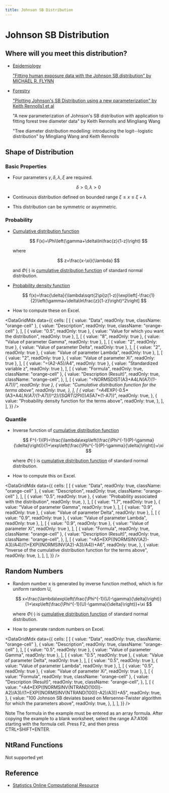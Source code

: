 ```yaml
---
title: Johnson SB Distribution
---
```



# Johnson SB Distribution

## Where will you meet this distribution?

- [Epidemiology](http://en.wikipedia.org/wiki/Epidemiology)

  ["Fitting human exposure data with the Johnson SB distribution" by MICHAEL R. FLYNN](http://www.bvsde.paho.org/bvsacd/cd47/data.pdf)

- [Forestry](http://en.wikipedia.org/wiki/Forestry)

  ["Plotting Johnson's SB Distribution using a new parameterization" by Keith Rennolls1 et al](http://cms1.gre.ac.uk/conferences/iufro/FMA/SB_Plot_Minimum1.pdf)

  "A new parameterization of Johnson's SB distribution with application to fitting forest tree diameter data" by Keith Rennolls and Mingliang Wang

  "Tree diameter distribution modelling: introducing the logit--logistic distribution" by Mingliang Wang and Keith Rennolls

## Shape of Distribution

### Basic Properties

- Four parameters $\gamma, \delta,\lambda,\xi$ are required.

  $$
  \delta>0,\lambda>0
  $$

- Continuous distribution defined on bounded range $\xi\leq x \leq \xi+\lambda$
- This distribution can be symmetric or asymmetric.

### Probability

- [Cumulative distribution function](https://www.ntrand.com/glossary/#local_cumulative)

  $$
  F(x)=\Phi\left(\gamma+\delta\ln\frac{z}{1-z}\right)
  $$

  where

  $$
  z=\frac{x-\xi}{\lambda}
  $$

  and $\Phi(\cdot)$ is [cumulative distribution function](https://www.ntrand.com/glossary/#local_cumulative) of standard normal distribution.

- [Probability density function](https://www.ntrand.com/glossary/#local_probability)

  $$
  f(x)=\frac{\delta}{\lambda\sqrt{2\pi}z(1-z)}\exp\left[-\frac{1}{2}\left(\gamma+\delta\ln\frac{z}{1-z}\right)^2\right]
  $$

- How to compute these on Excel.

<DataGridMdx
  data={{
    cells: [
      [
        { value: "Data", readOnly: true, className: "orange-cell" },
        { value: "Description", readOnly: true, className: "orange-cell" },
      ],
      [
        { value: "0.5", readOnly: true },
        { value: "Value for which you want the distribution", readOnly: true },
      ],
      [
        { value: "8", readOnly: true },
        { value: "Value of parameter Gamma", readOnly: true },
      ],
      [
        { value: "2", readOnly: true },
        { value: "Value of parameter Delta", readOnly: true },
      ],
      [
        { value: "2", readOnly: true },
        { value: "Value of parameter Lambda", readOnly: true },
      ],
      [
        { value: "2", readOnly: true },
        { value: "Value of parameter Xi", readOnly: true },
      ],
      [
        { value: "=(A2-A5)/A4", readOnly: true },
        { value: "Standardized variable z", readOnly: true },
      ],
      [
        { value: "Formula", readOnly: true, className: "orange-cell" },
        {
          value: "Description (Result)",
          readOnly: true,
          className: "orange-cell",
        },
      ],
      [
        { value: "=NORMSDIST(A3+A4*LN(A7/(1-A7)))", readOnly: true },
        {
          value: "Cumulative distribution function for the terms above",
          readOnly: true,
        },
      ],
      [
        {
          value:
            "=A4*EXP(-0.5*(A3+A4*LN(A7/(1-A7)))^2)/(SQRT(2*PI())*A5*A7*(1-A7))",
          readOnly: true,
        },
        {
          value: "Probability density function for the terms above",
          readOnly: true,
        },
      ],
    ],
  }}
/>

### Quantile

- Inverse function of [cumulative distribution function](https://www.ntrand.com/glossary/#local_cumulative)

  $$
  F^{-1}(P)=\frac{\lambda\exp\left(\frac{\Phi^{-1}(P)-\gamma}{\delta}\right)}{1+\exp\left(\frac{\Phi^{-1}(P)-\gamma}{\delta}\right)}+\xi
  $$

  where $\Phi(\cdot)$ is [cumulative distribution function](https://www.ntrand.com/glossary/#local_cumulative) of standard normal distribution.

- How to compute this on Excel.

<DataGridMdx
  data={{
    cells: [
      [
        { value: "Data", readOnly: true, className: "orange-cell" },
        { value: "Description", readOnly: true, className: "orange-cell" },
      ],
      [
        { value: "0.5", readOnly: true },
        {
          value: "Probability associated with the distribution",
          readOnly: true,
        },
      ],
      [
        { value: "1.7", readOnly: true },
        { value: "Value of parameter Gamma", readOnly: true },
      ],
      [
        { value: "0.9", readOnly: true },
        { value: "Value of parameter Delta", readOnly: true },
      ],
      [
        { value: "0.9", readOnly: true },
        { value: "Value of parameter Lambda", readOnly: true },
      ],
      [
        { value: "0.9", readOnly: true },
        { value: "Value of parameter Xi", readOnly: true },
      ],
      [
        { value: "Formula", readOnly: true, className: "orange-cell" },
        {
          value: "Description (Result)",
          readOnly: true,
          className: "orange-cell",
        },
      ],
      [
        {
          value:
            "=A5*EXP((NORMSINV(A2)-A3)/A4)/(1+EXP((NORMSINV(A2)-A3)/A4))+A6",
          readOnly: true,
        },
        {
          value:
            "Inverse of the cumulative distribution function for the terms above",
          readOnly: true,
        },
      ],
    ],
  }}
/>

## Random Numbers

- Random number x is generated by inverse function method, which is for uniform random U,

  $$
  x=\frac{\lambda\exp\left(\frac{\Phi^{-1}(U)-\gamma}{\delta}\right)}{1+\exp\left(\frac{\Phi^{-1}(U)-\gamma}{\delta}\right)}+\xi
  $$

  where $\Phi(\cdot)$ is [cumulative distribution function](https://www.ntrand.com/glossary/#local_cumulative) of standard normal distribution.

- How to generate random numbers on Excel.

<DataGridMdx
  data={{
    cells: [
      [
        { value: "Data", readOnly: true, className: "orange-cell" },
        { value: "Description", readOnly: true, className: "orange-cell" },
      ],
      [
        { value: "0.5", readOnly: true },
        { value: "Value of parameter Gamma", readOnly: true },
      ],
      [
        { value: "0.5", readOnly: true },
        { value: "Value of parameter Delta", readOnly: true },
      ],
      [
        { value: "0.5", readOnly: true },
        { value: "Value of parameter Lambda", readOnly: true },
      ],
      [
        { value: "0.5", readOnly: true },
        { value: "Value of parameter Xi", readOnly: true },
      ],
      [
        { value: "Formula", readOnly: true, className: "orange-cell" },
        {
          value: "Description (Result)",
          readOnly: true,
          className: "orange-cell",
        },
      ],
      [
        {
          value:
            "=A4*EXP((NORMSINV(NTRAND(100))-A2)/A3)/(1+EXP((NORMSINV(NTRAND(100))-A2)/A3))+A5",
          readOnly: true,
        },
        {
          value:
            "100 Johnson SB deviates based on Mersenne-Twister algorithm for which the parameters above",
          readOnly: true,
        },
      ],
    ],
  }}
/>

Note The formula in the example must be entered as an array formula. After copying the example to a blank worksheet, select the range A7:A106 starting with the formula cell. Press F2, and then press CTRL+SHIFT+ENTER.

## NtRand Functions

Not supported yet

## Reference

- [Statistics Online Computational Resource](http://www.socr.ucla.edu/htmls/SOCR_Distributions.html)
